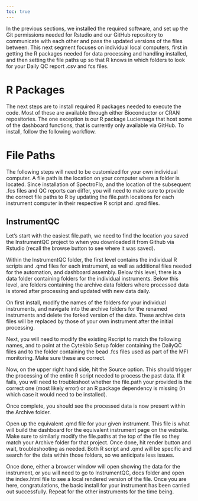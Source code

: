 ```yaml
---
toc: true
---
```

In the previous sections, we installed the required software, and set up the Git permissions needed for Rstudio and our GitHub repository to communicate with each other and pass the updated versions of the files between. This next segment focuses on individual local computers, first in getting the R packages needed for data processing and handling installed, and then setting the file paths up so that R knows in which folders to look for your Daily QC report .csv and fcs files. 

# R Packages

The next steps are to install required R packages needed to execute the code. Most of these are available through either Bioconductor or CRAN repositories. The one exception is our R package Luciernaga that host some of the dashboard functions, that is currently only available via GitHub. To install, follow the following workflow.

# File Paths

The following steps will need to be customized for your own individual computer. A file path is the location on your computer where a folder is located. Since installation of SpectroFlo, and the location of the subsequent .fcs files and QC reports can differ, you will need to make sure to provide the correct file paths to R by updating the file.path locations for each instrument computer in their respective R script and .qmd files.

## InstrumentQC

Let's start with the easiest file.path, we need to find the location you saved the InstrumentQC project to when you downloaded it from Github via Rstudio (recall the browse button to see where it was saved).

Within the InstrumentQC folder, the first level contains the individual R scripts and .qmd files for each instrument, as well as additional files needed for the automation, and dashboard assembly. Below this level, there is a data folder containing folders for the individual instruments. Below this level, are folders containing the archive data folders where processed data is stored after processing and updated with new data daily. 

On first install, modify the names of the folders for your individual instruments, and navigate into the archive folders for the renamed instruments and delete the forked version of the data. These archive data files will be replaced by those of your own instrument after the initial processing. 

Next, you will need to modify the existing Rscript to match the following names, and to point at the Cytekbio Setup folder containing the DailyQC files and to the folder containing the bead .fcs files used as part of the MFI monitoring. Make sure these are correct.

Now, on the upper right hand side, hit the Source option. This should trigger the processing of the entire R script needed to process the past data. If it fails, you will need to troubleshoot whether the file.path your provided is the correct one (most likely error) or an R package dependency is missing (in which case it would need to be installed).

Once complete, you should see the processed data is now present within the Archive folder.

Open up the equivalent .qmd file for your given instrument. This file is what will build the dashboard for the equivalent instrument page on the website. Make sure to similarly modify the file.paths at the top of the file so they match your Archive folder for that project. Once done, hit render button and wait, troubleshooting as needed. Both R script and .qmd will be specific and search for the data within those folders, so we anticipate less issues.

Once done, either a browser window will open showing the data for the instrument, or you will need to go to InstrumentQC, docs folder and open the index.html file to see a local rendered version of the file. Once you are here, congratulations, the basic install for your instrument has been carried out successfully. Repeat for the other instruments for the time being.

